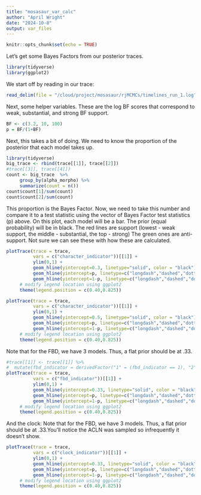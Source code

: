 ```yaml
---
title: "mosasaur_var_calc"
author: "April Wright"
date: "2024-10-8"
output: var_files
---
```

```r
knitr::opts_chunk$set(echo = TRUE)
```
Let's get some Bayes Factors from our posterior traces.
```r
library(tidyverse)
library(ggplot2)
```
We start off by reading in our trace:
```r
read_delim(file = "/cloud/project/mosasaur/rjMCMCs/timelines_run_1.log")
```
Next, some helper variables. These are the log BF scores that correspond to weak, substantial, and strong BF support.
```r
BF <- c(3.2, 10, 100)
p = BF/(1+BF)
```
Next, this takes a bit of doing. We need to know the proportion of the posterior that each model takes up. 
```r
library(tidyverse)
big_trace <- rbind(trace[[1]], trace[[2]])
#trace[[3]], trace[[4]])
count <- big_trace  %>% 
     group_by(alpha_morpho) %>% 
     summarize(count = n())
count$count[1]/sum(count)
count$count[2]/sum(count)
```
This proportion is the Bayes Factor. Now, we need to take this number and compare it to a test statistic using the vector of Bayes Factor test statistics (p) above.
On this plot, each model will be a bar. The prior (equal probability) will be in black. The red lines are support (lowest - weak support, the middle - substantial, the top - strong) The green ones are anti-support. Not sure we can see these with how these are calculated.
```r
plotTrace(trace = trace,
          vars = c("character_indicator"))[[1]] +
          ylim(0,1) +
          geom_hline(yintercept=0.3, linetype="solid", color = "black") +
          geom_hline(yintercept=p, linetype=c("longdash","dashed","dotted"), color = "red") +
          geom_hline(yintercept=1-p, linetype=c("longdash","dashed","dotted"), color = "green") +
     # modify legend location using ggplot2
     theme(legend.position = c(0.40,0.825))
```
```r
plotTrace(trace = trace,
          vars = c("character_indicator"))[[1]] +
          ylim(0,1) +
          geom_hline(yintercept=0.5, linetype="solid", color = "black") +
          geom_hline(yintercept=p, linetype=c("longdash","dashed","dotted"), color = "red") +
          geom_hline(yintercept=1-p, linetype=c("longdash","dashed","dotted"), color = "green") +
     # modify legend location using ggplot2
     theme(legend.position = c(0.40,0.825))
```
Note that for the FBD, we have 3 models. Thus, a flat prior should be at .33.
```r
#trace[[1]] <- trace[[1]] %>% 
#  mutate(fbd_indicator = derivedFactor("1" = (fbd_indicator == 1), "2" = (fbd_indicator != 1)))
plotTrace(trace = trace,
          vars = c("fbd_indicator"))[[1]] +
          ylim(0,1) +
          geom_hline(yintercept=0.33, linetype="solid", color = "black") +
          geom_hline(yintercept=p, linetype=c("longdash","dashed","dotted"), color = "red") +
          geom_hline(yintercept=1-p, linetype=c("longdash","dashed","dotted"), color = "red") +
     # modify legend location using ggplot2
     theme(legend.position = c(0.40,0.825))
```
And the clock:
Note that for the FBD, we have 3 models. Thus, a flat prior should be at .33.You'll notice the ACLN was sampled so infrequently it doesn't show.
```r
plotTrace(trace = trace,
          vars = c("clock_indicator"))[[1]] +
          ylim(0,1) +
          geom_hline(yintercept=0.33, linetype="solid", color = "black") +
          geom_hline(yintercept=p, linetype=c("longdash","dashed","dotted"), color = "red") +
          geom_hline(yintercept=1-p, linetype=c("longdash","dashed","dotted"), color = "red") +
     # modify legend location using ggplot2
     theme(legend.position = c(0.40,0.825))
```